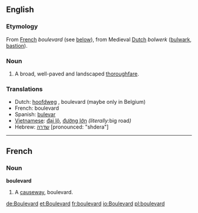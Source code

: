==English==

===Etymology===
From [[French]] ''boulevard'' (see [[Boulevard#French|below]]), from Medieval [[Dutch]] ''bolwerk'' ([[bulwark]], [[bastion]]).

===Noun===
{{en-noun-reg}}

# A broad, well-paved and landscaped [[thoroughfare]].

===Translations===
*Dutch: [[hoofdweg]] {{m}}, boulevard {{m}} (maybe only in Belgium)
*French: boulevard {{m}}
*Spanish: [[bulevar]] {{m}}
*[[Vietnamese]]: [[đại lộ]], [[đường lớn]] ''(literally: ''big road'')''
*Hebrew: [[שדרה]] [pronounced: "shdera"] {{f}}
----

==French==
===Noun===
'''boulevard''' {{m}}
# A [[causeway]], boulevard.

[[de:Boulevard]]
[[et:Boulevard]]
[[fr:boulevard]]
[[io:Boulevard]]
[[pl:boulevard]]